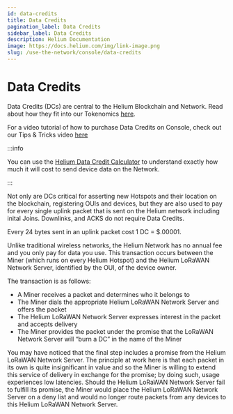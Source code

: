 ```yaml
---
id: data-credits
title: Data Credits
pagination_label: Data Credits
sidebar_label: Data Credits
description: Helium Documentation
image: https://docs.helium.com/img/link-image.png
slug: /use-the-network/console/data-credits
---
```


# Data Credits

Data Credits (DCs) are central to the Helium Blockchain and Network. Read about how they fit into
our Tokenomics [here](/helium-tokens/hnt#data-credits-and-burn-and-mint-economics).

For a video tutorial of how to purchase Data Credits on Console, check out our Tips & Tricks video
[here](https://youtu.be/jyMGLymuOCE)

:::info

You can use the [Helium Data Credit Calculator](https://www.helium.com/use) to understand exactly
how much it will cost to send device data on the Network.

:::

Not only are DCs critical for asserting new Hotspots and their location on the blockchain,
registering OUIs and devices, but they are also used to pay for every single uplink packet that is
sent on the Helium network including inital Joins. Downlinks, and ACKS do not require Data Credits.

Every 24 bytes sent in an uplink packet cost 1 DC = $.00001.

Unlike traditional wireless networks, the Helium Network has no annual fee and you only pay for data
you use. This transaction occurs between the Miner (which runs on every Helium Hotspot) and the
Helium LoRaWAN Network Server, identified by the OUI, of the device owner.

The transaction is as follows:

- A Miner receives a packet and determines who it belongs to
- The Miner dials the appropriate Helium LoRaWAN Network Server and offers the packet
- The Helium LoRaWAN Network Server expresses interest in the packet and accepts delivery
- The Miner provides the packet under the promise that the LoRaWAN Network Server will “burn a DC”
  in the name of the Miner

You may have noticed that the final step includes a promise from the Helium LoRaWAN Network Server.
The principle at work here is that each packet in its own is quite insignificant in value and so the
Miner is willing to extend this service of delivery in exchange for the promise; by doing such,
usage experiences low latencies. Should the Helium LoRaWAN Network Server fail to fulfill its
promise, the Miner would place the Helium LoRaWAN Network Server on a deny list and would no longer
route packets from any devices to this Helium LoRaWAN Network Server.
